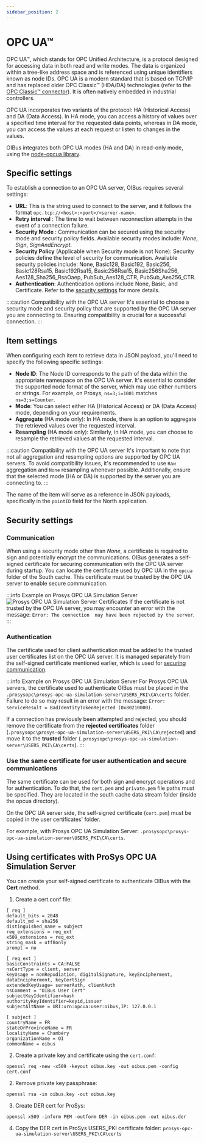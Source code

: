 ```yaml
---
sidebar_position: 2
---
```



# OPC UA™

OPC UA™, which stands for OPC Unified Architecture, is a protocol designed for accessing data in both read and write
modes.
The data is organized within a tree-like address space and is referenced using unique identifiers known as node IDs.
OPC UA is a modern standard that is based on TCP/IP and has replaced older OPC Classic™ (HDA/DA) technologies (refer to
the [OPC Classic™ connector](./opc.mdx)). It is often natively embedded in industrial controllers.

OPC UA incorporates two variants of the protocol: HA (Historical Access) and DA (Data Access). In HA mode, you can
access a history of values over a specified time interval for the requested data points, whereas in DA mode, you can
access the values at each request or listen to changes in the values.

OIBus integrates both OPC UA modes (HA and DA) in read-only mode, using
the [node-opcua library](https://github.com/node-opcua/node-opcua).

## Specific settings

To establish a connection to an OPC UA server, OIBus requires several settings:

- **URL**: This is the string used to connect to the server, and it follows the format
  `opc.tcp://<host>:<port>/<server-name>`.
- **Retry interval** : The time to wait between reconnection attempts in the event of a connection failure.
- **Security Mode** : Communication can be secured using the security mode and security policy fields. Available
  security modes include: _None_, _Sign_, _SignAndEncrypt_.
- **Security Policy** (Applicable when Security mode is not None): Security policies define the level of security for
  communication.
  Available security policies include: None, Basic128, Basic192, Basic256, Basic128Rsa15, Basic192Rsa15, Basic256Rsa15,
  Basic256Sha256, Aes128_Sha256_RsaOaep, PubSub_Aes128_CTR, PubSub_Aes256_CTR.
- **Authentication**: Authentication options include None, Basic, and Certificate. Refer to
  the [security settings](#authentication)
  for more details.

:::caution Compatibility with the OPC UA server
It's essential to choose a security mode and security policy that are supported by the OPC UA server you are connecting
to. Ensuring compatibility is crucial for a successful connection.
:::

<ThrottlingSettings/>

## Item settings

When configuring each item to retrieve data in JSON payload, you'll need to specify the following specific settings:

- **Node ID**: The Node ID corresponds to the path of the data within the appropriate namespace on the OPC UA server.
  It's essential to consider the supported node format of the server, which may use either numbers or strings. For
  example, on Prosys, `ns=3;i=1001` matches `ns=3;s=Counter`.
- **Mode**: You can select either HA (Historical Access) or DA (Data Access) mode, depending on your requirements.
- **Aggregate** (HA mode only): In HA mode, there is an option to aggregate the retrieved values over the requested
  interval.
- **Resampling** (HA mode only): Similarly, in HA mode, you can choose to resample the retrieved values at the requested
  interval.

:::caution Compatibility with the OPC UA server
It's important to note that not all aggregation and resampling options are supported by OPC UA servers. To avoid
compatibility issues, it's recommended to use `Raw` aggregation and `None` resampling whenever possible. Additionally,
ensure that the selected mode (HA or DA) is supported by the server you are connecting to.
:::

The name of the item will serve as a reference in JSON payloads, specifically in the `pointID` field for the North
application.

## Security settings

### Communication

When using a security mode other than _None_, a certificate is required to sign and potentially encrypt the
communications.
OIBus generates a self-signed certificate for securing communication with the OPC UA server during startup. You can
locate the certificate used by OPC UA in the `opcua` folder of the South cache. This certificate must be trusted by the
OPC UA server to enable secure communication.

:::info Example on Prosys OPC UA Simulation Server
![Prosys OPC UA Simulation Server Certificates](../../../static/img/guide/south/opcua/prosys-opcua-simulation-server-certificates.png)
If the certificate is not trusted by the OPC UA server, you may encounter an error with the message: `Error: The connection 
may have been rejected by the server`.
:::

### Authentication

The certificate used for client authentication must be added to the trusted user certificates list on the OPC UA server.
It is managed separately from the self-signed certificate mentioned earlier, which is used for
[securing communication](#communication).

:::info Example on Prosys OPC UA Simulation Server
For Prosys OPC UA servers, the certificate used to authenticate OIBus must be placed in the
`.prosysopc\prosys-opc-ua-simulation-server\USERS_PKI\CA\certs` folder. Failure to do so may result in an error with the
message: `Error: serviceResult = BadIdentityTokenRejected (0x80210000)`.

If a connection has previously been attempted and rejected, you should remove the certificate from the **rejected
certificates**
folder (`.prosysopc\prosys-opc-ua-simulation-server\USERS_PKI\CA\rejected`) and move it to the **trusted** folder
(`.prosysopc\prosys-opc-ua-simulation-server\USERS_PKI\CA\certs`).
:::

### Use the same certificate for user authentication and secure communications

The same certificate can be used for both sign and encrypt operations and for authentication. To do that, the `cert.pem`
and `private.pem` file paths must be specified. They are located in the south cache data stream folder (inside the opcua
directory).

On the OPC UA server side, the self-signed certificate (`cert.pem`) must be copied in the user certificates' folder.

For example, with Prosys OPC UA Simulation Server: `.prosysopc\prosys-opc-ua-simulation-server\USERS_PKI\CA\certs`.

## Using certificates with ProSys OPC UA Simulation Server

You can create your self-signed certificate to authenticate OIBus with the **Cert** method.

1. Create a cert.conf file:

```
[ req ]
default_bits = 2048
default_md = sha256
distinguished_name = subject
req_extensions = req_ext
x509_extensions = req_ext
string_mask = utf8only
prompt = no

[ req_ext ]
basicConstraints = CA:FALSE
nsCertType = client, server
keyUsage = nonRepudiation, digitalSignature, keyEncipherment, dataEncipherment, keyCertSign
extendedKeyUsage= serverAuth, clientAuth
nsComment = "OIBus User Cert"
subjectKeyIdentifier=hash
authorityKeyIdentifier=keyid,issuer
subjectAltName = URI:urn:opcua:user:oibus,IP: 127.0.0.1

[ subject ]
countryName = FR
stateOrProvinceName = FR
localityName = Chambéry
organizationName = OI
commonName = oibus
```

2. Create a private key and certificate using the `cert.conf`:

```
openssl req -new -x509 -keyout oibus.key -out oibus.pem -config cert.conf
```

2. Remove private key passphrase:

```
openssl rsa -in oibus.key -out oibus.key
```

3. Create DER cert for ProSys:

```
openssl x509 -inform PEM -outform DER -in oibus.pem -out oibus.der
```

4. Copy the DER cert in ProSys USERS_PKI certificate folder: `prosys-opc-ua-simulation-server\USERS_PKI\CA\certs`
